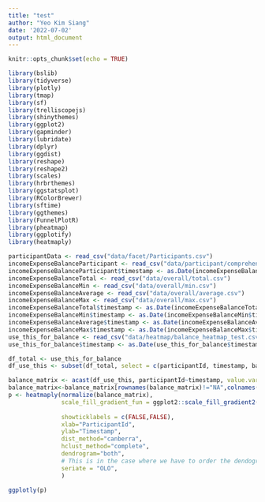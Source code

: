 ```yaml
---
title: "test"
author: "Yeo Kim Siang"
date: '2022-07-02'
output: html_document
---
```


```r
knitr::opts_chunk$set(echo = TRUE)
```

```r
library(bslib)
library(tidyverse)
library(plotly)
library(tmap)
library(sf)
library(trelliscopejs)
library(shinythemes)
library(ggplot2)
library(gapminder)
library(lubridate)
library(dplyr)
library(ggdist)
library(reshape)
library(reshape2)
library(scales)
library(hrbrthemes)
library(ggstatsplot)
library(RColorBrewer)
library(sftime)
library(ggthemes)
library(FunnelPlotR)
library(pheatmap)
library(ggplotify)
library(heatmaply)
```

```r
participantData <- read_csv("data/facet/Participants.csv")
incomeExpenseBalanceParticipant <- read_csv("data/participant/comprehensiveParticipantInfoFinal.csv")
incomeExpenseBalanceParticipant$timestamp <- as.Date(incomeExpenseBalanceParticipant$timestamp, format =  "%d/%m/%Y")
incomeExpenseBalanceTotal <- read_csv("data/overall/total.csv")
incomeExpenseBalanceMin <- read_csv("data/overall/min.csv")
incomeExpenseBalanceAverage <- read_csv("data/overall/average.csv")
incomeExpenseBalanceMax <- read_csv("data/overall/max.csv")
incomeExpenseBalanceTotal$timestamp <- as.Date(incomeExpenseBalanceTotal$timestamp, format =  "%d/%m/%Y")
incomeExpenseBalanceMin$timestamp <- as.Date(incomeExpenseBalanceMin$timestamp, format =  "%d/%m/%Y")
incomeExpenseBalanceAverage$timestamp <- as.Date(incomeExpenseBalanceAverage$timestamp, format =  "%d/%m/%Y")
incomeExpenseBalanceMax$timestamp <- as.Date(incomeExpenseBalanceMax$timestamp, format =  "%d/%m/%Y")
use_this_for_balance <- read_csv("data/heatmap/balance_heatmap_test.csv")
use_this_for_balance$timestamp <- as.Date(use_this_for_balance$timestamp, format =  "%d/%m/%Y")
```

```r
df_total <- use_this_for_balance    
df_use_this <- subset(df_total, select = c(participantId, timestamp, balance))
```

```r
balance_matrix <- acast(df_use_this, participantId~timestamp, value.var="balance", fun.aggregate=sum)
balance_matrix<-balance_matrix[rownames(balance_matrix)!="NA",colnames(balance_matrix)!="NA"]
p <- heatmaply(normalize(balance_matrix), 
               scale_fill_gradient_fun = ggplot2::scale_fill_gradient2(low="white",
                                                                       high="black"), 
               showticklabels = c(FALSE,FALSE), 
               xlab="ParticipantId", 
               ylab="Timestamp", 
               dist_method="canberra", 
               hclust_method="complete", 
               dendrogram="both", 
               # This is in the case where we have to order the dendogram
               seriate = "OLO", 
               )

ggplotly(p)
```


